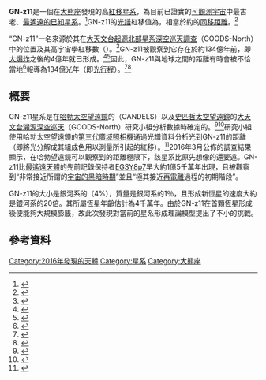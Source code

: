 {{Infobox galaxy
| name               = GN-z11
| image              = [[File:Distant_galaxy_GN-z11_in_GOODS-N_image_by_HST.jpg|275px]]
| caption            = 疊加在[[大天文台溯源深空巡天|大天文台起源北部星系深空巡天調查]]影像上的GN-z11。
| pronounce          = 
| constellation name = [[大熊座|大熊座]]<ref name="STScI-2016-07-FastFacts">{{cite web |url=http://hubblesite.org/newscenter/archive/releases/2016/07/fastfacts/ |title=Hubble Team Breaks Cosmic Distance Record - Fast Facts |id=STScI-2016-07 |work=HubbleSite |date=2016年3月3日 |accessdate=2016年3月4日 |archiveurl=https://web.archive.org/web/20160706052008/http://hubblesite.org/newscenter/archive/releases/2016/07/fastfacts/ |archivedate=2016年7月6日 |dead-url=no }}</ref>
| epoch              = [[J2000|J2000]]{{r|STScI-2016-07-FastFacts}}
| ra                 = {{RA|12|36|25.46}}{{r|STScI-2016-07-FastFacts}}
| dec                = {{DEC|+62|14|31.4}}{{r|STScI-2016-07-FastFacts}}
| z                  = {{val|11.09|+0.08|-0.12}}<ref name="Astro draft">{{cite journal |title=A Remarkably Luminous Galaxy at ''z''=11.1 Measured with ''Hubble Space Telescope'' Grism Spectroscopy |journal=[[天文物理期刊|天文物理期刊]] |first1=P. A. |last1=Oesch |first2=G. |last2=Brammer |first3=P. |last3=van Dokkum |display-authors=etal |volume=819 |issue=2 |at=129 |date=2016年3月 |arxiv=1603.00461 |bibcode=2016ApJ...819..129O |doi=10.3847/0004-637X/819/2/129}}</ref>
| h_radial_v         = {{convert|295050|±|119917|km/s|mi/s|abbr=on}}<ref name="simbad">{{cite simbad |title=[BIG2010] GNS-JD2 |accessdate=2017年2月13日}}</ref>
| gal_v              = 
| dist_ly            = {{plainlist|
* ≈{{convert|32|e9ly|e9pc|lk=on|abbr=unit}} <br /> {{in5|3}}（當前[[同移距離|同移距離]]）
* {{nowrap|≈{{convert|13.4|e9ly|e9pc|lk=on|abbr=unit}}}} <br /> {{in5|3}}（[[距離測量_(宇宙學)#距離的類型|光行程]]）
}}
| group_cluster      = 
| type               = 不規則星系
| mass               = ~1{{e|9}}{{r|Astro draft}}
| mass_light_ratio   = 
| size               = {{convert|4000|±|2000|ly|pc|sigfig=2|abbr=on}}{{r|Astro draft}}
| stars              = 
| appmag_v           = 
| appmag_b           = 
| absmag_v           = 
| size_v             = 
| notes              = 
| names              = GN-z10-1{{r|Astro draft}}、GNS-JD2{{r|simbad}}
| references         = 
}}

'''GN-z11'''是一個在[[大熊座|大熊座]]發現的高[[紅移|紅移]][[星系|星系]]，為目前已證實的[[可觀測宇宙|可觀測宇宙]]中最古老、[[最遙遠的天體列表|最遙遠的已知星系]]。<ref name="discovery20160303">{{cite news |url=http://news.discovery.com/spacegalaxies/hubble-finds-most-distant-oldest-galaxy-ever-160303.htm |title=Hubble Spies Most Distant, Oldest Galaxy Ever |work=[[探索傳播|探索傳播新聞]] |first=Irene |last=Klotz |date=2016年3月3日 |accessdate=2016年3月3日 |archive-date=2019年12月7日 |archive-url=https://web.archive.org/web/20191207144856/http://news.discovery.com/spacegalaxies/hubble-finds-most-distant-oldest-galaxy-ever-160303.htm |dead-url=no }}</ref>GN-z11的[[光譜學|光譜]]紅移值為{{nowrap|1=''z'' = 11.09}}，相當於約{{convert|32|e9ly|e9pc|lk=on|abbr=off}}的[[同移距離|同移距離]]。<ref name="natgeo20160303">{{Cite web |url=http://phenomena.nationalgeographic.com/2016/03/03/astronomers-spot-most-distant-galaxy-yet-at-least-for-now/ |title=Astronomers Spot Most Distant Galaxy—At Least For Now |work=[[国家地理_(杂志)|國家地理]] |series=No Place Like Home |first=Nadia |last=Drake |date=2016年3月3日 |accessdate=2016年3月3日 |archive-date=2016年3月4日 |archive-url=https://web.archive.org/web/20160304084529/http://phenomena.nationalgeographic.com/2016/03/03/astronomers-spot-most-distant-galaxy-yet-at-least-for-now/ |dead-url=no }}</ref>

“GN-z11”一名來源於其在[[大天文台溯源深空巡天|大天文台起源北部星系深空巡天調查]]（GOODS-North）中的位置及其高宇宙學紅移數（{{nowrap|1=GN + z11}}）。<ref name="nasa20160303">{{cite web |url=https://www.nasa.gov/feature/goddard/2016/hubble-team-breaks-cosmic-distance-record/ |title=Hubble Team Breaks Cosmic Distance Record |publisher=[[NASA|NASA]] |date=2016年3月3日 |accessdate=2016年3月10日 |archive-date=2019年2月18日 |archive-url=https://web.archive.org/web/20190218064212/https://www.nasa.gov/feature/goddard/2016/hubble-team-breaks-cosmic-distance-record/ |dead-url=no }}</ref>GN-z11被觀察到它存在於約134億年前，即[[大爆炸|大爆炸]]之後的4億年就已形成。{{r|Astro draft}}<ref name="bbc20160303">{{cite news |url=https://www.bbc.com/news/science-environment-35721734 |title=Hubble sets new cosmic distance record |work=[[英國廣播公司新聞|英國廣播公司新聞]] |first=Jonathan |last=Amos |date=2016年3月3日 |accessdate=2016年3月3日 |archive-date=2019年3月22日 |archive-url=https://web.archive.org/web/20190322013710/https://www.bbc.com/news/science-environment-35721734 |dead-url=no }}</ref><ref name="indep20160304">{{cite news |url=https://www.independent.co.uk/news/science/most-distant-object-in-the-universe-spotted-by-hubble-space-telescope-shattering-record-for-the-a6911096.html |title=Most distant object in the universe spotted by Hubble Space Telescope, shattering record for the farthest known galaxy |work=[[獨立報|獨立報]] |first=Andrew |last=Griffin |date=2016年3月4日 |accessdate=2016年3月4日 |archive-date=2016年3月5日 |archive-url=https://web.archive.org/web/20160305112134/http://www.independent.co.uk/news/science/most-distant-object-in-the-universe-spotted-by-hubble-space-telescope-shattering-record-for-the-a6911096.html |dead-url=no }}</ref>因此，GN-z11與地球之間的距離有時會被不恰當地<ref name="ucla20130802">{{cite web |url=http://www.astro.ucla.edu/~wright/Dltt_is_Dumb.html |title=Why the Light Travel Time Distance should not be used in Press Releases |publisher=[[加州大學洛杉磯分校|加州大學洛杉磯分校]] |first=Edward L. |last=Wright |date=2013年8月2日 |accessdate=2016年3月10日 |archive-date=2006年9月1日 |archive-url=https://web.archive.org/web/20060901070840/http://www.astro.ucla.edu/~wright/Dltt_is_Dumb.html |dead-url=no }}</ref>報導為134億光年（即[[距離測量_(宇宙學)#距離的類型|光行程]]）。<ref name="assocpress20160303">{{cite news |url=http://bigstory.ap.org/article/6c9dcadf6d5f4741b010da09f5841b6f/astronomers-spot-record-distant-galaxy-early-cosmos |title=Astronomers Spot Record Distant Galaxy From Early Cosmos |agency=[[聯合通訊社|聯合通訊社]] |first=Seth |last=Borenstein |date=2016年3月3日 |accessdate=2016年5月1日 |deadurl=yes |archiveurl=https://web.archive.org/web/20160306044212/http://bigstory.ap.org/article/6c9dcadf6d5f4741b010da09f5841b6f/astronomers-spot-record-distant-galaxy-early-cosmos |archivedate=2016年3月6日 }}</ref><ref name="abcnet20160303">{{cite news |url=http://www.abc.net.au/news/2016-03-04/hubble-space-telescope-observes-most-remote-galaxy-ever-seen/7219846 |title=GN-z11: Astronomers push Hubble Space Telescope to limits to observe most remote galaxy ever seen |publisher=[[澳大利亚广播公司|澳大利亚广播公司]] |date=2016年3月3日 |accessdate=2016年3月6日 |archive-date=2016年3月5日 |archive-url=https://web.archive.org/web/20160305090615/http://www.abc.net.au/news/2016-03-04/hubble-space-telescope-observes-most-remote-galaxy-ever-seen/7219846 |dead-url=no }}</ref>

==概要==
GN-z11星系是在[[哈勃太空望遠鏡|哈勃太空望遠鏡]]的{{tsl|en|Cosmic Assembly Near-infrared Deep Extragalactic Legacy Survey|宇宙組合體近紅外深河外星系遺跡巡天調查}}（CANDELS）以及[[史匹哲太空望遠鏡|史匹哲太空望遠鏡]]的[[大天文台溯源深空巡天|大天文台溯源深空巡天]]（GOODS-North）研究小組分析數據時確定的。<ref name="heic1604">{{cite web |url=http://www.spacetelescope.org/news/heic1604/ |title=Hubble breaks cosmic distance record |work=SpaceTelescope |id=heic1604 |date=2016年3月3日 |access-date=2016年3月3日 |archive-date=2016年3月8日 |archive-url=https://web.archive.org/web/20160308035800/http://www.spacetelescope.org/news/heic1604/ |dead-url=no }}</ref><ref name="Hubble-full">{{cite web |url=http://hubblesite.org/newscenter/archive/releases/2016/07/full/ |title=Hubble Team Breaks Cosmic Distance Record |work=HubbleSite |id=STScI-2016-07 |date=2016年3月3日 |accessdate=2016年3月3日 |archive-date=2016年11月11日 |archive-url=https://web.archive.org/web/20161111171617/http://hubblesite.org/newscenter/archive/releases/2016/07/full/ |dead-url=no }}</ref>研究小組使用哈勃太空望遠鏡的[[第三代廣域照相機|第三代廣域照相機]]通過光譜資料分析光到GN-z11的距離（即將光分解成其組成色用以測量{{tsl|en|Expansion of the universe|空間的度規膨脹}}所引起的紅移）。<ref name="yale20160303">{{Cite web |url=http://news.yale.edu/2016/03/03/shattering-cosmic-distance-record-once-again |title=Shattering the cosmic distance record, once again |publisher=[[耶魯大學|耶魯大學]] |first=Jim |last=Shelton |date=2016年3月3日 |access-date=2016年3月3日 |archive-date=2016年3月13日 |archive-url=https://web.archive.org/web/20160313104425/http://news.yale.edu/2016/03/03/shattering-cosmic-distance-record-once-again |dead-url=no }}</ref>2016年3月公佈的調查結果顯示，在哈勃望遠鏡可以觀察到的距離極限下，該星系比原先想像的還要遠。GN-z11比[[最遙遠的天體列表|最遙遠天體]]的先前記錄保持者[[EGSY8p7|EGSY8p7]]早大約1億5千萬年出現{{r|nasa20160303}}，且被觀察到“非常接近所謂的[[宇宙年表#黑暗時期|宇宙的黑暗時期]]”{{r|yale20160303}}並且“極其接近[[再電離|再電離]]過程的初期階段”。{{r|heic1604}}

GN-z11的大小是銀河系的{{frac|1|25}}（4%），質量是銀河系的1％，且形成新恆星的速度大約是銀河系的20倍。{{r|yale20160303}}其所屬恆星年齡估計為4千萬年。{{r|Astro draft}}由於GN-z11在首顆恆星形成後便能夠大規模膨脹，故此次發現對當前的星系形成理論模型提出了不小的挑戰。{{r|yale20160303}}{{r|heic1604}}

==參考資料==
{{reflist|2}}

{{s-start}}
{{s-bef|before=[[EGSY8p7|EGSY8p7]]}}
{{s-ttl|title=[[最遙遠的天體列表|已知最遙遠天體]]|years=2016-}}
{{s-aft|after=[[HD1|HD1]]<br/><small>（未證實）</small>}}
{{s-end}}

{{星系}}
{{2016 in space}}

[[Category:2016年發現的天體|Category:2016年發現的天體]]
[[Category:星系|Category:星系]]
[[Category:大熊座|Category:大熊座]]